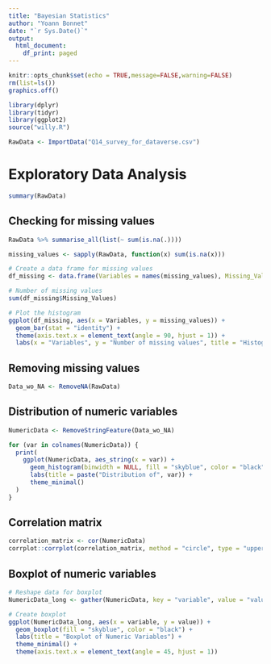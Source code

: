 ```yaml
---
title: "Bayesian Statistics"
author: "Yoann Bonnet"
date: "`r Sys.Date()`"
output:
  html_document:
    df_print: paged
---
```


```r
knitr::opts_chunk$set(echo = TRUE,message=FALSE,warning=FALSE)
rm(list=ls())
graphics.off()
```

```r
library(dplyr)
library(tidyr)
library(ggplot2)
source("willy.R")
```

```r
RawData <- ImportData("Q14_survey_for_dataverse.csv")
```

# Exploratory Data Analysis

```r
summary(RawData)
```

## Checking for missing values

```r
RawData %>% summarise_all(list(~ sum(is.na(.))))
```
```r
missing_values <- sapply(RawData, function(x) sum(is.na(x)))

# Create a data frame for missing values
df_missing <- data.frame(Variables = names(missing_values), Missing_Values = as.numeric(missing_values))

# Number of missing values
sum(df_missing$Missing_Values)

# Plot the histogram
ggplot(df_missing, aes(x = Variables, y = missing_values)) +
  geom_bar(stat = "identity") +
  theme(axis.text.x = element_text(angle = 90, hjust = 1)) +
  labs(x = "Variables", y = "Number of missing values", title = "Histogram of missing values")
```

## Removing missing values

```r
Data_wo_NA <- RemoveNA(RawData)
```

## Distribution of numeric variables

```r
NumericData <- RemoveStringFeature(Data_wo_NA)

for (var in colnames(NumericData)) {
  print(
    ggplot(NumericData, aes_string(x = var)) + 
      geom_histogram(binwidth = NULL, fill = "skyblue", color = "black") + 
      labs(title = paste("Distribution of", var)) +
      theme_minimal()
  )
}
```

## Correlation matrix

```r
correlation_matrix <- cor(NumericData)
corrplot::corrplot(correlation_matrix, method = "circle", type = "upper", tl.cex = 0.7)
```

## Boxplot of numeric variables

```r
# Reshape data for boxplot
NumericData_long <- gather(NumericData, key = "variable", value = "value")

# Create boxplot
ggplot(NumericData_long, aes(x = variable, y = value)) +
  geom_boxplot(fill = "skyblue", color = "black") +
  labs(title = "Boxplot of Numeric Variables") +
  theme_minimal() +
  theme(axis.text.x = element_text(angle = 45, hjust = 1))
```